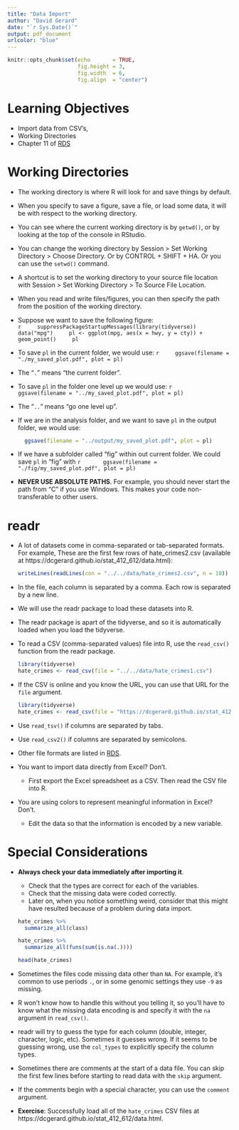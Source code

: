 ```yaml
---
title: "Data Import"
author: "David Gerard"
date: "`r Sys.Date()`"
output: pdf_document
urlcolor: "blue"
---
```


```r
knitr::opts_chunk$set(echo       = TRUE, 
                      fig.height = 3, 
                      fig.width  = 6,
                      fig.align  = "center")
```

# Learning Objectives

- Import data from CSV's, 
- Working Directories
- Chapter 11 of [RDS](https://r4ds.had.co.nz/)

# Working Directories

- The working directory is where R will look for and save things by default.

- When you specify to save a figure, save a file, or load some data, it will be
  with respect to the working directory.
  
- You can see where the current working directory is by `getwd()`, or by looking
  at the top of the console in RStudio.

- You can change the working directory by Session > Set Working Directory > 
  Choose Directory. Or by CONTROL + SHIFT + HA. Or you can use the `setwd()` 
  command.
  
- A shortcut is to set the working directory to your source file location with
  Session > Set Working Directory > To Source File Location.
  
- When you read and write files/figures, you can then specify the path
  from the position of the working directory.

- Suppose we want to save the following figure:  
    ```r
    suppressPackageStartupMessages(library(tidyverse))
    data("mpg")
    pl <- ggplot(mpg, aes(x = hwy, y = cty)) +
      geom_point()
    pl
    ```

- To save `pl` in the current folder, we would use:
    ```r
    ggsave(filename = "./my_saved_plot.pdf", plot = pl)
    ```
    
- The "`.`" means "the current folder".
    
- To save `pl` in the folder one level up we would use:
    ```r
    ggsave(filename = "../my_saved_plot.pdf", plot = pl)
    ```

- The "`..`" means "go one level up".

- If we are in the analysis folder, and we want to save `pl` in the output 
  folder, we would use:
  
    ```r
      ggsave(filename = "../output/my_saved_plot.pdf", plot = pl)
    ```
    
- If we have a subfolder called "fig" within out current folder. We could
  save `pl` in "fig" with
    ```r
      ggsave(filename = "./fig/my_saved_plot.pdf", plot = pl)
    ```
    
- **NEVER USE ABSOLUTE PATHS**. For example, you should never start the path
  from "C" if you use Windows. This makes your code non-transferable to other
  users.
  
# readr

- A lot of datasets come in comma-separated or tab-separated formats. For
  example, These are the first few rows of hate_crimes2.csv 
  (available at https://dcgerard.github.io/stat_412_612/data.html):
  
    ```r
    writeLines(readLines(con = "../../data/hate_crimes2.csv", n = 10))
    ```

- In the file, each column is separated by a comma. Each row is separated by a
  new line.
  
- We will use the readr package to load these datasets into R.

- The readr package is apart of the tidyverse, and so it is automatically
  loaded when you load the tidyverse.

- To read a CSV (comma-separated values) file into R, use the `read_csv()` 
  function from the readr package.
  
    ```r
    library(tidyverse)
    hate_crimes <- read_csv(file = "../../data/hate_crimes1.csv")
    ```
    
- If the CSV is online and you know the URL, you can use that URL for 
  the `file` argument.
  
    ```r
    library(tidyverse)
    hate_crimes <- read_csv(file = "https://dcgerard.github.io/stat_412_612/data/hate_crimes2.csv")
    ```

- Use `read_tsv()` if columns are separated by tabs.

- Use `read_csv2()` if columns are separated by semicolons.

- Other file formats are listed in [RDS](https://r4ds.had.co.nz/).

- You want to import data directly from Excel? Don't. 

    - First export the Excel spreadsheet as a CSV. Then read the CSV file into R.

- You are using colors to represent meaningful information in Excel? Don't.

    - Edit the data so that the information is encoded by a new variable.
    
# Special Considerations

- **Always check your data immediately after importing it**.

    - Check that the types are correct for each of the variables.
    - Check that the missing data were coded correctly.
    - Later on, when you notice something weird, consider that this might have
      resulted because of a problem during data import.
    
    ```r
    hate_crimes %>%
      summarize_all(class)
    
    hate_crimes %>%
      summarize_all(funs(sum(is.na(.))))
    
    head(hate_crimes)
    ```
    

- Sometimes the files code missing data other than `NA`. For example, it's common
  to use periods `.`, or in some genomic settings they use `-9` as missing.
  
- R won't know how to handle this without you telling it, so you'll have to 
  know what the missing data encoding is and specify it with the `na` argument
  in `read_csv()`.
  
- readr will try to guess the type for each column (double, integer, character,
  logic, etc). Sometimes it guesses wrong. If it seems to be guessing wrong,
  use the `col_types` to explicitly specify the column types.
  
- Sometimes there are comments at the start of a data file. You can skip the 
  first few lines before starting to read data with the `skip` argument.
  
- If the comments begin with a special character, you can use the `comment` 
  argument.
  
- **Exercise**: Successfully load all of the `hate_crimes` CSV files at 
  https://dcgerard.github.io/stat_412_612/data.html.
  
  

